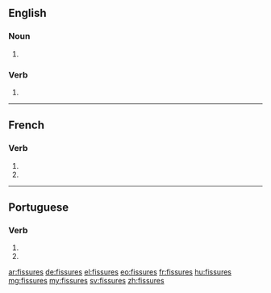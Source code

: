 {{also|fissurés}}
==English==

===Noun===
{{head|en|plural}}

# {{plural of|fissure|lang=en}}

===Verb===
{{head|en|verb form}}

# {{en-third-person singular of|fissure}}

----

==French==

===Verb===
{{fr-verb-form}}

# {{inflection of|fissurer||2|s|pres|indc|lang=fr}}
# {{inflection of|fissurer||2|s|pres|subj|lang=fr}}

----

==Portuguese==

===Verb===
{{pt-verb-form}}

# {{inflection of|fissurar||2|s|pres|subj|lang=pt}}
# {{inflection of|fissurar||2|s|negative|impr|lang=pt}}

[[ar:fissures]]
[[de:fissures]]
[[el:fissures]]
[[eo:fissures]]
[[fr:fissures]]
[[hu:fissures]]
[[mg:fissures]]
[[my:fissures]]
[[sv:fissures]]
[[zh:fissures]]